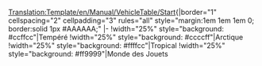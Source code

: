 <noinclude>[[Translation:Template/en/Manual/VehicleTable/Start]]</noinclude><noinclude></noinclude>{|border="1" cellspacing="2" cellpadding="3" rules="all" style="margin:1em 1em 1em 0; border:solid 1px #AAAAAA;"
|-
!width="25%" style="background: #ccffcc"|Tempéré
!width="25%" style="background: #ccccff"|Arctique
!width="25%" style="background: #ffffcc"|Tropical
!width="25%" style="background: #ff9999"|Monde des Jouets